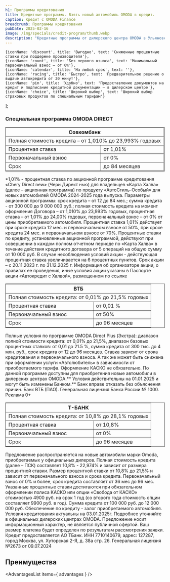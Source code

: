 ```yaml
---
h1: Программы кредитования
title: Кредитные программы. Взять новый автомобиль OMODA в кредит.
caption: Кредит с OMODA Finance
breadcrumb: Программы кредитования
pubDate: 2025-02-16
image: /img/specials/credit-program/thumb.webp
description: "Кредитные программы от дилерского центра OMODA в Ульяновске. Выгодный кредит. ✔️ Быстрое принятие решения. Без первого взноса. Оставь заявку на покупку нового автомобиля OMODA."
---
```


	{iconName: 'discount', title: 'Выгодно', text: 'Сниженные процентные ставки при поддержке производителя'},
	{iconName: 'count', title: 'Без первого взноса', text: 'Минимальный первоначальный взнос — от 0%'},
	{iconName: 'calendar', title: 'На любой срок', text: ''},
	{iconName: 'racing', title: 'Быстро', text: 'Предварительное решение о выдаче автокредита от 30 минут'},
	{iconName: 'pin', title: 'Удобно', text: 'Предоставление документов на кредит и подписание кредитной документации — в дилерском центре'},
	{iconName: 'choice', title: 'Широкий выбор', text: 'Широкий выбор страховых продуктов по специальным тарифам'}
];

### **Специальная программа OMODA DIRECT**
<div class="flex flex-col lg:flex-row flex-wrap gap-10 sm:gap-16 lg:gap-10 pt-10 mb-10">
	<div class="flex-1 min-w-[280px]">
		<div class="">
			<table border="1">
				<thead>
					<tr>
						<th colspan="2">Совкомбанк</th>
					</tr>
				</thead>
				<tbody>
					<tr>
						<td colspan="2">Полная стоимость кредита – от 1,010% до 23,993% годовых</td>
					</tr>
					<tr>
						<td>Процентная ставка</td>
						<td>от 1,01%</td>
					</tr>
					<tr>
						<td>Первоначальный взнос</td>
						<td>от 0%</td>
					</tr>
					<tr>
						<td>Срок</td>
						<td>до 84 месяцев</td>
					</tr>
				</tbody>
			</table>
		</div>
		<div class="text-xs mt-6 sm:mt-10">*1,01% - процентная ставка по акционной программе кредитования «Chery Direct new» (Чери Директ нью) для владельцев «Карта Халва» (далее – акционная программа) по продукту «АвтоСтиль-Особый» для новых автомобилей OMODA 2024-2025 года выпуска. Параметры акционной программы: срок кредита – от 12 до 84 мес.; сумма кредита - от 300 000 до 9 000 000 руб.; полная стоимость кредита на момент оформления Договора – от 1,010% до 23,993% годовых, процентная ставка – от 1,01% до 24,00% годовых, первоначальный взнос – от 0% от цены приобретаемого автомобиля. Процентная ставка 1,01% действует при сроке кредита 12 мес. и первоначальном взносе от 50%, при сроке кредита 24 мес. и первоначальном взносе от 70%. Процентные ставки по кредиту, установленные акционной программой, действуют при совершении в каждом полном отчетном периоде по «Карта Халва» в течение действия кредитного договора от 5 операций на общую сумму от 10 000 руб. В случае несоблюдения условий акции - действующая процентная ставка увеличивается на 6 процентных пунктов. Срок акции – с 20.11.2023 г. по 31.12.2025 г. Информация об организаторе акции, о правилах ее проведения, иные условия акции указаны в Паспорте акции «Автокредит с Халвой», размещенном по ссылке </div>
	</div>
	<div class="flex-1 min-w-[280px]">
		<div class="">
			<table border="1">
				<thead>
					<tr>
						<th colspan="2">ВТБ</th>
					</tr>
				</thead>
				<tbody>
					<tr>
						<td colspan="2">Полная стоимость кредита: от 0,01% до 21,5% годовых</td>
					</tr>
					<tr>
						<td>Процентная ставка</td>
						<td>от 0,01 %</td>
					</tr>
					<tr>
						<td>Первоначальный взнос</td>
						<td>от 50%</td>
					</tr>
					<tr>
						<td>Срок</td>
						<td>до 96 месяцев</td>
					</tr>
				</tbody>
			</table>
		</div>
		<div class="text-xs mt-6 sm:mt-10">Полные условия по программе OMODA Direct Plus (Экстра): диапазон полной стоимости кредита: от 0,01% до 21,5%, диапазон базовых процентных ставков: от 0,01 до 21.5 %, сумма кредита от 300 тыс. до 4 млн. руб., срок кредита от 12 до 96 месяцев. Ставка зависит от срока кредитования и первоначального взноса. А так же может быть снижена при оформлении услуги «Автолюбитель» в зависимости от приобретаемого тарифа. Оформление КАСКО не обязательно. По данной программе доступны для приобретения новые автомобили в дилерских центрах OMODA.** Условия действительны на 01.01.2025 и могут быть изменены Банком.** Банк вправе отказать без объяснения причин. Банк ВТБ (ПАО). Генеральная лицензия Банка России № 1000. Реклама 0+</div>
	</div>
	<div class="flex-1 min-w-[280px]">
		<div class="">
			<table border="1">
				<thead>
					<tr>
						<th colspan="2">Т-БАНК</th>
					</tr>
				</thead>
				<tbody>
					<tr>
						<td colspan="2">Полная стоимость кредита: от 10,8% до 28,1% годовых</td>
					</tr>
					<tr>
						<td>Процентная ставка</td>
						<td>от 10,8%</td>
					</tr>
					<tr>
						<td>Первоначальный взнос</td>
						<td>от 0%</td>
					</tr>
					<tr>
						<td>Срок</td>
						<td>до 96 месяцев</td>
					</tr>
				</tbody>
			</table>
		</div>
		<div class="text-xs mt-6 sm:mt-10">Предложение распространяется на новые автомобили марки Omoda, приобретаемых у официальных дилеров. Полная стоимость кредита (далее – ПСК) составляет 10,8% - 22,974% и зависит от размера процентной ставки. Размер процентной ставки от 10,8% до 21,5% и зависит от первоначального взноса и срока кредита. Первоначальный взнос от 0% и более, срок кредита составляет от 36 мес до 96 мес. Указанные процентные ставки достигаются при обязательном оформлении полиса КАСКО или опции «Свобода от КАСКО» стоимостью 4900 руб. на срок 1 год (со второго года стоимость опции составляет 9900 руб. в год). Сумма кредита от 100 000 руб. до 12 000 000 руб. Обеспечение по кредиту - залог приобретаемого автомобиля. Условия кредитования актуальны на 03.01.2025г. Подробнее уточняйте в официальных дилерских центрах OMODA. Предложение носит информационный характер, не является публичной офертой. Ваш размер платежа будет определен по результатам рассмотрения заявки. Кредит предоставляется АО ТБанк. ИНН 7710140679, адрес: 127287, город Москва, ул. Хуторская 2-Я, д. 38а стр. 26. Генеральная лицензия №2673 от 09.07.2024</div>
	</div>
</div>

## Преимущества

<AdvantagesList items={ advantages } />

<SpecialSalonsInfo dataFormName="Узнать подробнее. Кредитные программы. Взять новый автомобиль OMODA в кредит" />